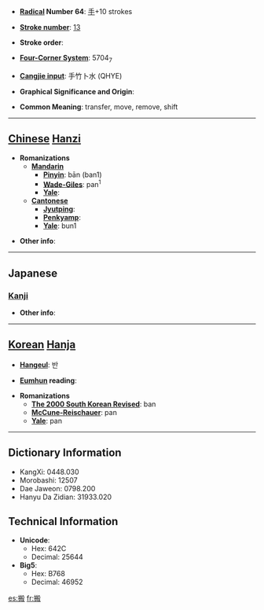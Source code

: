 * '''[[Wiktionary:Chinese radical index| Radical]] Number 64''': [[Wiktionary:Chinese radical index 手|手]]+10 strokes

* '''[[Wiktionary:Chinese total strokes index|Stroke number]]''': [[Wiktionary:Chinese total strokes index 13|13]]

* '''Stroke order''': 

* '''[[Wiktionary:Chinese four corner index|Four-Corner System]]''': 5704<sub>7</sub>

* '''[[Wiktionary:Chinese Cangjie index|Cangjie input]]''': 手竹卜水 (QHYE)

* '''Graphical Significance and Origin''': 

* '''Common Meaning''': transfer, move, remove, shift

----

== [[Chinese]] [[Hanzi]] ==

* '''Romanizations'''
** '''[[Mandarin]]'''
*** '''[[Pinyin]]''': bān (ban1)
*** '''[[Wade-Giles]]''': pan<sup>1</sup>
*** '''[[Yale]]''': 
** '''[[Cantonese]]'''
*** '''[[Jyutping]]''':
*** '''[[Penkyamp]]''': 
*** '''[[Yale]]''': bun1

* '''Other info''': 

----

==Japanese==
===[[Kanji]]===
{{kanji|on readings=[[はん]] (han)|kun readings=[[うつす]] (utsusu), [[はこぶ]] (hakobu)}}

* '''Other info''':  

----

== [[Korean]] [[Hanja]] ==

* '''[[Hangeul]]''': 반

* '''[[Eumhun]] reading''': 

* '''Romanizations'''
** '''[[The 2000 South Korean Revised Romanization|The 2000 South Korean Revised]]''': ban
** '''[[McCune-Reischauer]]''': pan
** '''[[Yale]]''': pan

----

== Dictionary Information ==

* KangXi: 0448.030
* Morobashi: 12507
* Dae Jaweon: 0798.200
* Hanyu Da Zidian: 31933.020

== Technical Information ==

* '''Unicode''':
** Hex: 642C
** Decimal: 25644
* '''Big5''':
** Hex: B768
** Decimal: 46952

[[es:搬]]
[[fr:搬]]
